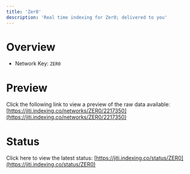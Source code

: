 ```yaml
---
title: 'Zer0'
description: 'Real time indexing for Zer0; delivered to you'
---
```


# Overview
- Network Key: `ZER0`

# Preview
Click the following link to view a preview of the raw data available: [https://jiti.indexing.co/networks/ZER0/2217350](https://jiti.indexing.co/networks/ZER0/2217350)

# Status
Click here to view the latest status: [https://jiti.indexing.co/status/ZER0](https://jiti.indexing.co/status/ZER0)
